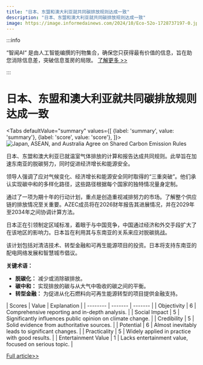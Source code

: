```yaml
---
title: "日本、东盟和澳大利亚就共同碳排放规则达成一致"
description: "日本、东盟和澳大利亚就共同碳排放规则达成一致"
image: https://image.informedainews.com/2024/10/Eco-52o-1728737197-0.jpg
---
```



:::info

“智闻AI“ 是由人工智能编撰的刊物集合，确保您只获得最有价值的信息，旨在助您消除信息差，突破信息茧房的局限。  [了解更多 >>](/)

:::

# 日本、东盟和澳大利亚就共同碳排放规则达成一致


<Tabs
	defaultValue="summary"
	values={[
	{label: 'summary', value: 'summary'},
	{label: 'score', value: 'score'},
]}>
<TabItem value="summary">
<img
  src="https://image.informedainews.com/2024/10/Eco-52o-1728737197-0.jpg"
  alt="Japan, ASEAN, and Australia Agree on Shared Carbon Emission Rules"
/>



日本、东盟和澳大利亚已就温室气体排放的计算和报告达成共同规则。此举旨在加速东南亚的脱碳努力，同时促进经济增长和能源安全。

领导人强调了应对气候变化、经济增长和能源安全同时取得的“三重突破”。他们承认实现碳中和的多样化路径，这些路径根据每个国家的独特情况量身定制。

通过了一项为期十年的行动计划，重点是创造重视减排努力的市场。了解整个供应链的排放情况至关重要。AZEC成员将在2026财年报告其进展情况，并在2029年至2034年之间协调计算方法。

日本正在引领制定区域标准，着眼于与中国竞争，中国通过经济和外交手段扩大了在该地区的影响力。日本旨在利用其与东南亚的关系来应对脱碳挑战。

该计划包括对清洁技术、转型金融和可再生能源项目的投资。日本将支持东南亚的配电网络发展和智慧城市倡议。

**关键术语：**
- **脱碳化：** 减少或消除碳排放。
- **碳中和：** 实现排放的碳与从大气中吸收的碳之间的平衡。
- **转型金融：** 为促进从化石燃料向可再生能源转型的项目提供金融支持。
</TabItem>
<TabItem value="score">
	| Scores     | Value   | Explanation |
	| -------- | ------- | ------- |
	| Objectivity  | 6    | Comprehensive reporting and in-depth analysis.    |
	| Social Impact | 5     | Significantly influences public opinion on climate change.    |
	| Credibility    | 5    | Solid evidence from authoritative sources.    |
	| Potential    | 6    | Almost inevitably leads to significant changes.    |
	| Practicality    | 5    | Widely applied in practice with good results.    |
	| Entertainment Value    | 1    | Lacks entertainment value, focused on serious topic.    |
</TabItem>
</Tabs>

[Full article>>](https://asia.nikkei.com/Spotlight/Environment/Climate-Change/Japan-ASEAN-to-hammer-out-shared-rules-on-cutting-carbon-emissions)
